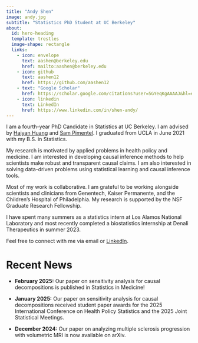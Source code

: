 ```yaml
---
title: "Andy Shen"
image: andy.jpg
subtitle: "Statistics PhD Student at UC Berkeley"
about:
  id: hero-heading
  template: trestles
  image-shape: rectangle
  links:
    - icon: envelope
      text: aashen@berkeley.edu
      href: mailto:aashen@berkeley.edu
    - icon: github
      text: aashen12
      href: https://github.com/aashen12
    - text: "Google Scholar"
      href: https://scholar.google.com/citations?user=5GYeqKgAAAAJ&hl=en
    - icon: linkedin
      text: LinkedIn
      href: https://www.linkedin.com/in/shen-andy/
---
```


::: {#hero-heading}
I am a fourth-year PhD Candidate in Statistics at UC Berkeley. I am advised by [Haiyan Huang](https://statistics.berkeley.edu/people/haiyan-huang) and [Sam Pimentel](https://statistics.berkeley.edu/people/sam-pimentel). I graduated from UCLA in June 2021 with my B.S. in Statistics.

My research is motivated by applied problems in health policy and medicine. I am interested in developing causal inference methods to help scientists make robust and transparent causal claims. I am also interested in solving data-driven problems using statistical learning and causal inference tools.

Most of my work is collaborative. I am grateful to be working alongside scientists and clinicians from Genentech, Kaiser Permanente, and the Children's Hospital of Philadelphia. My research is supported by the NSF Graduate Research Fellowship.

I have spent many summers as a statistics intern at Los Alamos National Laboratory and most recently completed a biostatistics internship at Denali Therapeutics in summer 2023.

Feel free to connect with me via email or [LinkedIn](https://www.linkedin.com/in/shen-andy/).
:::

# Recent News

-   **February 2025:** Our paper on sensitivity analysis for causal decompositions is published in Statistics in Medicine!

-   **January 2025:** Our paper on sensitivity analysis for causal decompositions received student paper awards for the 2025 International Conference on Health Policy Statistics and the 2025 Joint Statistical Meetings.

-   **December 2024:** Our paper on analyzing multiple sclerosis progression with volumetric MRI is now available on arXiv.
